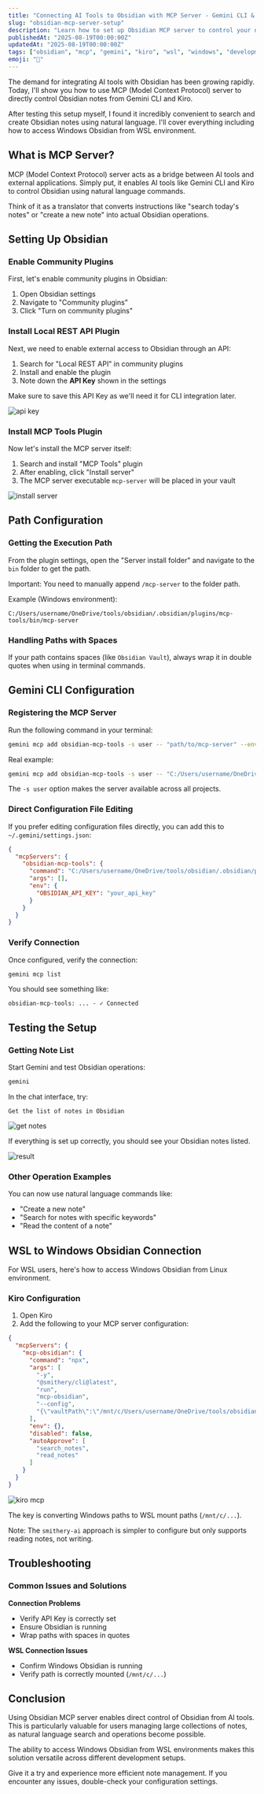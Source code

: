```yaml
---
title: "Connecting AI Tools to Obsidian with MCP Server - Gemini CLI & Kiro Guide"
slug: "obsidian-mcp-server-setup"
description: "Learn how to set up Obsidian MCP server to control your notes from Gemini CLI and Kiro. Complete guide including Windows and WSL environment setup."
publishedAt: "2025-08-19T00:00:00Z"
updatedAt: "2025-08-19T00:00:00Z"
tags: ["obsidian", "mcp", "gemini", "kiro", "wsl", "windows", "development"]
emoji: "🔗"
---
```


The demand for integrating AI tools with Obsidian has been growing rapidly. Today, I'll show you how to use MCP (Model Context Protocol) server to directly control Obsidian notes from Gemini CLI and Kiro.

After testing this setup myself, I found it incredibly convenient to search and create Obsidian notes using natural language. I'll cover everything including how to access Windows Obsidian from WSL environment.

## What is MCP Server?

MCP (Model Context Protocol) server acts as a bridge between AI tools and external applications. Simply put, it enables AI tools like Gemini CLI and Kiro to control Obsidian using natural language commands.

Think of it as a translator that converts instructions like "search today's notes" or "create a new note" into actual Obsidian operations.

## Setting Up Obsidian

### Enable Community Plugins

First, let's enable community plugins in Obsidian:

1. Open Obsidian settings
2. Navigate to "Community plugins"
3. Click "Turn on community plugins"

### Install Local REST API Plugin

Next, we need to enable external access to Obsidian through an API:

1. Search for "Local REST API" in community plugins
2. Install and enable the plugin
3. Note down the **API Key** shown in the settings

Make sure to save this API Key as we'll need it for CLI integration later.

![api key](<Pasted image 20250819090059.png>)

### Install MCP Tools Plugin

Now let's install the MCP server itself:

1. Search and install "MCP Tools" plugin
2. After enabling, click "Install server"
3. The MCP server executable `mcp-server` will be placed in your vault

![install server](<Pasted image 20250819090215.png>)

## Path Configuration

### Getting the Execution Path

From the plugin settings, open the "Server install folder" and navigate to the `bin` folder to get the path.

Important: You need to manually append `/mcp-server` to the folder path.

Example (Windows environment):
```
C:/Users/username/OneDrive/tools/obsidian/.obsidian/plugins/mcp-tools/bin/mcp-server
```

### Handling Paths with Spaces

If your path contains spaces (like `Obsidian Vault`), always wrap it in double quotes when using in terminal commands.

## Gemini CLI Configuration

### Registering the MCP Server

Run the following command in your terminal:

```bash
gemini mcp add obsidian-mcp-tools -s user -- "path/to/mcp-server" --env OBSIDIAN_API_KEY="your_api_key"
```

Real example:
```bash
gemini mcp add obsidian-mcp-tools -s user -- "C:/Users/username/OneDrive/tools/obsidian/.obsidian/plugins/mcp-tools/bin/mcp-server" --env OBSIDIAN_API_KEY="your_api_key"
```

The `-s user` option makes the server available across all projects.

### Direct Configuration File Editing

If you prefer editing configuration files directly, you can add this to `~/.gemini/settings.json`:

```json
{
  "mcpServers": {
    "obsidian-mcp-tools": {
      "command": "C:/Users/username/OneDrive/tools/obsidian/.obsidian/plugins/mcp-tools/bin/mcp-server",
      "args": [],
      "env": {
        "OBSIDIAN_API_KEY": "your_api_key"
      }
    }
  }
}
```

### Verify Connection

Once configured, verify the connection:

```bash
gemini mcp list
```

You should see something like:

```
obsidian-mcp-tools: ... - ✓ Connected
```

## Testing the Setup

### Getting Note List

Start Gemini and test Obsidian operations:

```bash
gemini
```

In the chat interface, try:

```
Get the list of notes in Obsidian
```

![get notes](<Pasted image 20250819092754.png>)

If everything is set up correctly, you should see your Obsidian notes listed.

![result](<Pasted image 20250819093024.png>)

### Other Operation Examples

You can now use natural language commands like:
- "Create a new note"
- "Search for notes with specific keywords"
- "Read the content of a note"

## WSL to Windows Obsidian Connection

For WSL users, here's how to access Windows Obsidian from Linux environment.

### Kiro Configuration

1. Open Kiro
2. Add the following to your MCP server configuration:

```json
{
  "mcpServers": {
    "mcp-obsidian": {
      "command": "npx",
      "args": [
        "-y",
        "@smithery/cli@latest",
        "run",
        "mcp-obsidian",
        "--config",
        "{\"vaultPath\":\"/mnt/c/Users/username/OneDrive/tools/obsidian\"}"
      ],
      "env": {},
      "disabled": false,
      "autoApprove": [
        "search_notes",
        "read_notes"
      ]
    }
  }
}
```

![kiro mcp](<Pasted image 20250819223043.png>)

The key is converting Windows paths to WSL mount paths (`/mnt/c/...`).

Note: The `smithery-ai` approach is simpler to configure but only supports reading notes, not writing.

## Troubleshooting

### Common Issues and Solutions

**Connection Problems**
- Verify API Key is correctly set
- Ensure Obsidian is running
- Wrap paths with spaces in quotes

**WSL Connection Issues**
- Confirm Windows Obsidian is running
- Verify path is correctly mounted (`/mnt/c/...`)

## Conclusion

Using Obsidian MCP server enables direct control of Obsidian from AI tools. This is particularly valuable for users managing large collections of notes, as natural language search and operations become possible.

The ability to access Windows Obsidian from WSL environments makes this solution versatile across different development setups.

Give it a try and experience more efficient note management. If you encounter any issues, double-check your configuration settings.